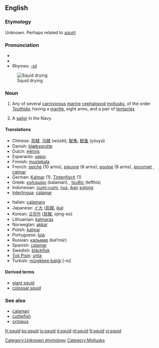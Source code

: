 {{see|SQUID}}
==English==

===Etymology===
Unknown. Perhaps related to ''[[squirt]]''

===Pronunciation===
{{wikipedia}}
* {{IPA|/skwɪd/}}
* {{audio|en-us-squid.ogg|Audio (US)}}
* Rhymes: [[Rhymes:English:-ɪd|-ɪd]]

[[Image:Iwami squid drying DSC01868.jpg|thumb|right|Squid drying]]

===Noun===
{{en-noun|pl2=squid}}

# Any of several [[carnivorous]] [[marine]] [[cephalopod]] [[mollusk]]s, of the order ''[[Teuthida]]'', having a [[mantle]], eight arms, and a pair of [[tentacle]]s
# {{italbrac|mildly pejorative}} A [[sailor]] in the Navy.

====Translations====
{{trans-top|sea animal}}
*Chinese: [[烏賊]], [[乌贼]] (wūzéi); [[魷魚]], [[鱿鱼]] (yóuyú)
*Danish: [[blæksprutte]] {{g|Danish}}
*Dutch: [[inktvis]] {{m}}
*Esperanto: [[sepio]]
*Finnish: [[mustekala]]
*French: [[seiche]] {{f}} (10 arms), [[pieuvre]] {{f}} (8 arms), [[poulpe]] {{f}} (8 arms), [[encornet]] {{m}}, [[calmar]] {{m}}
*German: [[Kalmar]] {{m}} (1), [[Tintenfisch]] {{m}} (1)
*Greek: [[καλαμάρι]] (kalamári) {{n}}, [[τευθίς]] (tefthis) {{f}}
*Indonesian: [[cumi-cumi]], [[nus]], [[ikan]] [[sotong]]
*[[Interlingua]]: [[calamar]]
{{trans-mid}}
*Italian: [[calamaro]] {{m}}
*Japanese: [[イカ]] ([[烏賊]], [[ika]])
*Korean: [[오징어]] ([[烏賊]], ojing-eo)
*Lithuanian: [[kalmaras]] {{m}}
*Norwegian: [[akkar]] {{m}}
*Polish: [[kalmar]]
*Portuguese: [[lula]] {{f}}
*Russian: [[кальмар]] (kal’már) {{m}}
*Spanish: [[calamar]] {{m}}
*Swedish: [[bläckfisk]] {{c}}
*[[Tok Pisin]]: [[urita]]
*Turkish: [[mürekkep balıĝı]] [-nı]
{{trans-bottom}}

====Derived terms====
*[[giant squid]]
*[[colossal squid]]

===See also===
*[[calamari]]
*[[cuttlefish]]
*[[octopus]]

<!--SOED-->

[[Category:Unknown etymology]]
[[Category:Mollusks]]

[[fr:squid]]
[[ko:squid]]
[[io:squid]]
[[it:squid]]
[[nl:squid]]
[[fi:squid]]
[[vi:squid]]